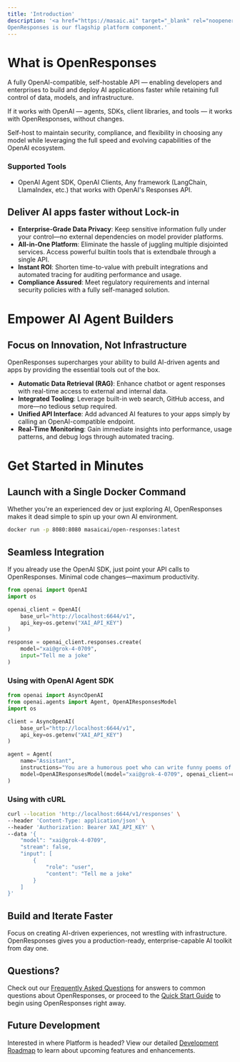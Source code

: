```yaml
---
title: 'Introduction'
description: '<a href="https://masaic.ai" target="_blank" rel="noopener noreferrer">Masaic</a> is the most open AI Developer Platform — enterprise-grade, OpenAI-compatible, and built without vendor lock-in.
OpenResponses is our flagship platform component.'
---
```

# What is OpenResponses

A fully OpenAI-compatible, self-hostable API — enabling developers and enterprises to build and deploy AI applications faster while retaining full control of data, models, and infrastructure.

If it works with OpenAI — agents, SDKs, client libraries, and tools — it works with OpenResponses, without changes.

Self-host to maintain security, compliance, and flexibility in choosing any model while leveraging the full speed and evolving capabilities of the OpenAI ecosystem.

### Supported Tools

- OpenAI Agent SDK, OpenAI Clients, Any framework (LangChain, LlamaIndex, etc.) that works with OpenAI's Responses API.


## Deliver AI apps faster without Lock-in

- **Enterprise-Grade Data Privacy**: Keep sensitive information fully under your control—no external dependencies on model provider platforms.
- **All-in-One Platform**: Eliminate the hassle of juggling multiple disjointed services. Access powerful builtin tools that is extendbale through a single API.
- **Instant ROI**: Shorten time-to-value with prebuilt integrations and automated tracing for auditing performance and usage.
- **Compliance Assured**: Meet regulatory requirements and internal security policies with a fully self-managed solution.

# Empower AI Agent Builders

## Focus on Innovation, Not Infrastructure
OpenResponses supercharges your ability to build AI-driven agents and apps by providing the essential tools out of the box.
- **Automatic Data Retrieval (RAG)**: Enhance chatbot or agent responses with real-time access to external and internal data.
- **Integrated Tooling**: Leverage built-in web search, GitHub access, and more—no tedious setup required.
- **Unified API Interface**: Add advanced AI features to your apps simply by calling an OpenAI-compatible endpoint.
- **Real-Time Monitoring**: Gain immediate insights into performance, usage patterns, and debug logs through automated tracing.

# Get Started in Minutes

## Launch with a Single Docker Command
Whether you're an experienced dev or just exploring AI, OpenResponses makes it dead simple to spin up your own AI environment.

```bash
docker run -p 8080:8080 masaicai/open-responses:latest
```

## Seamless Integration
If you already use the OpenAI SDK, just point your API calls to OpenResponses. Minimal code changes—maximum productivity.

```python
from openai import OpenAI
import os

openai_client = OpenAI(
    base_url="http://localhost:6644/v1",
    api_key=os.getenv("XAI_API_KEY")
)

response = openai_client.responses.create(
    model="xai@grok-4-0709",
    input="Tell me a joke"
)
```

### Using with OpenAI Agent SDK
```python
from openai import AsyncOpenAI
from openai.agents import Agent, OpenAIResponsesModel
import os

client = AsyncOpenAI(
    base_url="http://localhost:6644/v1",
    api_key=os.getenv("XAI_API_KEY")
)

agent = Agent(
    name="Assistant",
    instructions="You are a humorous poet who can write funny poems of 4 lines.",
    model=OpenAIResponsesModel(model="xai@grok-4-0709", openai_client=client)
)
```

### Using with cURL
```bash
curl --location 'http://localhost:6644/v1/responses' \
--header 'Content-Type: application/json' \
--header 'Authorization: Bearer XAI_API_KEY' \
--data '{
    "model": "xai@grok-4-0709",
    "stream": false,
    "input": [
        {
            "role": "user",
            "content": "Tell me a joke"
        }
    ]
}'
```

## Build and Iterate Faster
Focus on creating AI-driven experiences, not wrestling with infrastructure. OpenResponses gives you a production-ready, enterprise-capable AI toolkit from day one.

## Questions?
Check out our [Frequently Asked Questions](/faq) for answers to common questions about OpenResponses, or proceed to the [Quick Start Guide](/quickstart) to begin using OpenResponses right away.

## Future Development
Interested in where Platform is headed? View our detailed [Development Roadmap](/roadmap) to learn about upcoming features and enhancements.
